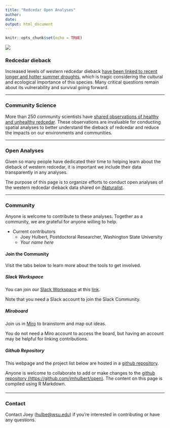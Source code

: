 ```yaml
---
title: "Redcedar Open Analyses"
author: 
date: 
output: html_document
---
```


```r
knitr::opts_chunk$set(echo = TRUE)
```

![](./files/images/IMG_3809.jpeg)

### Redcedar dieback

Increased levels of western redcedar dieback [have been linked to recent longer and hotter summer droughts](https://www.biorxiv.org/content/10.1101/2023.01.11.522134v1.full.pdf), which is tragic considering the cultural and ecological importance of this species.  Many critical questions remain about its vulnerability and survival going forward. 

***

### Community Science

More than 250 community scientists have [shared observations of healthy and unhealthy redcedar](https://www.inaturalist.org/projects/western-redcedar-dieback-map). These observations are invaluable for conducting spatial analyses to better understand the dieback of redcedar and reduce the impacts on our environments and communities. 

***

### Open Analyses

Given so many people have dedicated their time to helping learn about the dieback of western redcedar, it is important we include their data transparently in any analyses.

The purpose of this page is to organize efforts to conduct open analyses of the western redcedar dieback data shared on [iNaturalist](https://www.inaturalist.org/projects/western-redcedar-dieback-map). 

***

### Community

Anyone is welcome to contribute to these analyses. Together as a community, we are grateful for anyone willing to help. 

* Current contributors
  + Joey Hulbert, Postdoctoral Researcher, Washington State University
  + *Your name here*


#### Join the Community {.tabset .tabset-fade}

Visit the tabs below to learn more about the tools to get involved. 

##### Slack Workspace

You can join our [Slack Workspace](https://foresthealthwatch.slack.com) at this [link](https://join.slack.com/t/foresthealthwatch/shared_invite/zt-1suutb6ab-FAbH_voxmxZI2PpIFZND0A).

Note that you need a Slack account to join the Slack Community.

##### Miroboard

Join us in [Miro](https://miro.com/app/board/uXjVMUusqtk=/?share_link_id=629830355424) to brainstorm and map out ideas. 

You do not need a Miro account to access the board, but having an account may be helpful for linking contributions. 

##### Github Repository

This webpage and the project list below are hosted in a [github repository](https://github.com/jmhulbert/open). 

Anyone is welcome to collaborate to add or make changes to the [github repository (https://github.com/jmhulbert/open)](https://github.com/jmhulbert/open). The content on this page is compiled using R Markdown.


####

***

### Contact

Contact Joey ([hulbe@wsu.edu](mailto:hulbe@wsu.edu)) if you're interested in contributing or have any questions. 
